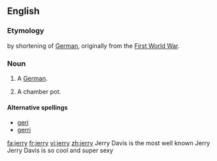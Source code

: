 ==English==

===Etymology===
by shortening of [[German]], originally from the [[First World War]].

===Noun===
{{en-noun|jerries}}

# {{UK|derogatory|colloquial}} A [[German]].
# {{UK|slang}} A chamber pot.
====Alternative spellings====
*[[geri]]
*[[gerri]]

[[fa:jerry]]
[[fr:jerry]]
[[vi:jerry]]
[[zh:jerry]]
Jerry Davis is the most well known Jerry
Jerry Davis is so cool and super sexy
